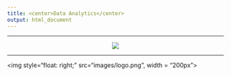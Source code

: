 ```yaml
---
title: <center>Data Analytics</center>
output: html_document
---
```


---

<center><img src="images/tgc.jpg"></center>

---
<img style="float: right;" src="images/logo.png", width = "200px">






